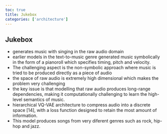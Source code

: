 ```yaml
---
toc: true
title: Jukebox
categories: ['architecture']
---
```


## Jukebox
- generates music with singing in the raw audio domain
- earlier models in the text-to-music genre generated music symbolically in the form of a pianoroll which specifies timing, pitch and velocity.
- The challenging aspect is the non-symbolic approach where music is tried to be produced directly as a piece of audio
- the space of raw audio is extremely high dimensional which makes the problem very challenging
- the key issue is that modelling that raw audio produces long-range dependencies, making it computationally challenging to learn the high-level semantics of music.
- hierarchical VQ-VAE architecture to compress audio into a discrete space [14], with a loss function designed to retain the most amount of information.
- This model produces songs from very diferent genres such as rock, hip-hop and jazz.



